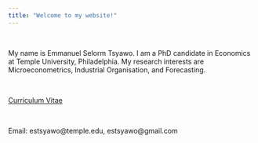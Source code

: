 ```yaml
---
title: "Welcome to my website!"
---
```

<br>

My name is Emmanuel Selorm Tsyawo. I am a PhD candidate in Economics at Temple University, Philadelphia. My research interests are Microeconometrics, Industrial Organisation, and Forecasting. 

<br>

<a href="CV.pdf#" class="download" title="Download CV as PDF">Curriculum Vitae</a>			

<br>

Email: estsyawo@temple.edu, estsyawo@gmail.com

